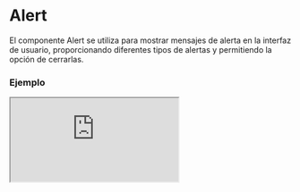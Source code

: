 # Alert

El componente Alert se utiliza para mostrar mensajes de alerta en la interfaz de usuario, proporcionando diferentes tipos de alertas y permitiendo la opción de cerrarlas.


### Ejemplo

<Iframe minHeightIframe="30dvh" src="https://fenextjs-component-storybook.vercel.app/iframe.html?args=&id=component-alert--index&viewMode=story" />

### Importación

Para importar el componente Alert, se puede hacer desde fenextjs

```tsx copy
import { Alert } from "fenextjs";
```

### Parámetros

| Parámetro | Tipo | Requerido | Default | Descripcion |
| --------- | ---- | --------- | ------- | ----------- |
| message | string | sí |  | El mensaje que se mostrará en el contenido de la alerta. |
| type | AlertType | sí |  | El tipo de alerta a mostrar, que puede estar relacionado con el estilo visual de la misma. |
| iconClose | ReactNode | no | \<Close /\> | El icono que se mostrará para cerrar la alerta. |
| onClose | function | no |  | Función que se ejecuta cuando se cierra la alerta. |
| className | string | no | "" | Clase personalizada para el componente de alerta. |
| data | any | no |  | Datos adicionales o metadatos que se pueden agregar al componente de alerta. |

### AlertType

Dependiendo del valor de 'AlertType', el estilo de la alerta sera diferente

| AlertType | Descripción |
| --- | --- |
| OK | Mensaje de éxito. |
| ERROR | Mensaje de error. |
| NORMAL | Mensaje sin estatus específico. |
| WARNING | Mensaje de advertencia. |

### Storybook

Para ver el storybook del componente lo puede hacer con este [link](https://fenextjs-component-storybook.vercel.app/?path=/story/component-alert--index)

### Usos

- Básico

```tsx copy
<Alert message="This is an alert!" type="info" />
```

- Alerta con función de cierre

```tsx copy
<Alert message="Close this alert" type="warning" onClose={() => alert('¡Alerta cerró!')} />
```

- Alerta con icono personalizado

```tsx copy
<Alert message="Custom icon alert" type="error" iconClose={<CustomIcon />} />
```

